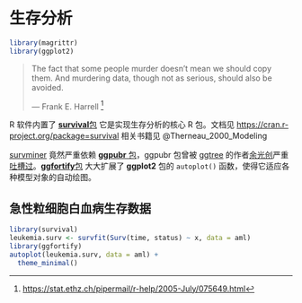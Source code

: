 # 生存分析 {#chap-survival-analysis}

```r
library(magrittr)
library(ggplot2)
```

> The fact that some people murder doesn't mean we should copy them. And murdering data, though not as serious, should also be avoided.
>
>   --- Frank E. Harrell [^FH-help-2005-II]

[^FH-help-2005-II]: <https://stat.ethz.ch/pipermail/r-help/2005-July/075649.html>


R 软件内置了 [**survival**包](https://github.com/therneau/survival) 它是实现生存分析的核心 R 包。文档见 <https://cran.r-project.org/package=survival> 相关书籍见 @Therneau_2000_Modeling

[survminer](https://github.com/kassambara/survminer) 竟然严重依赖 [**ggpubr** 包](https://github.com/kassambara/ggpubr)，ggpubr 包曾被 [ggtree](https://github.com/YuLab-SMU/ggtree) 的作者[余光创](https://guangchuangyu.github.io/)严重[吐槽过](https://guangchuangyu.github.io/2019/12/why-hate-ggpubr/)。[**ggfortify**包](https://github.com/sinhrks/ggfortify) 大大扩展了 **ggplot2** 包的 `autoplot()` 函数，使得它适应各种模型对象的自动绘图。

## 急性粒细胞白血病生存数据 {#sec-aml}


```r
library(survival)
leukemia.surv <- survfit(Surv(time, status) ~ x, data = aml)
library(ggfortify)
autoplot(leukemia.surv, data = aml) +
  theme_minimal()
```
